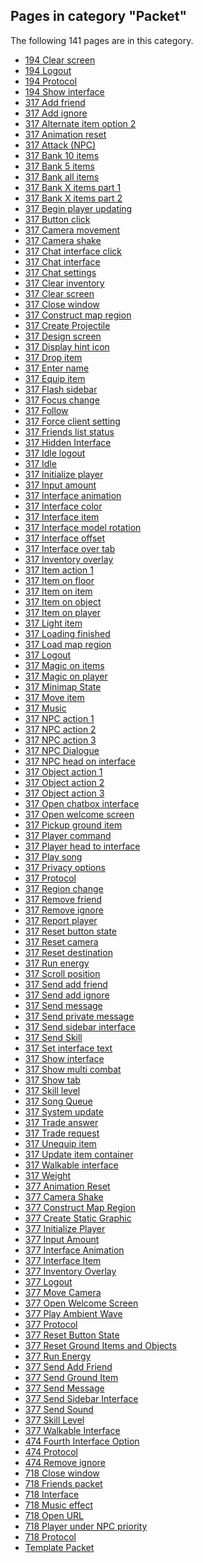 <!-- DO NOT EDIT BELOW THIS LINE, OR CHANGE THIS COMMENT, CODE AUTOMATICALLY GENERATED BY category.sh -->
== '''Pages in category "Packet"''' ==
The following 141 pages are in this category.
* [[194 Clear screen]]
* [[194 Logout]]
* [[194 Protocol]]
* [[194 Show interface]]
* [[317 Add friend]]
* [[317 Add ignore]]
* [[317 Alternate item option 2]]
* [[317 Animation reset]]
* [[317 Attack (NPC)]]
* [[317 Bank 10 items]]
* [[317 Bank 5 items]]
* [[317 Bank all items]]
* [[317 Bank X items part 1]]
* [[317 Bank X items part 2]]
* [[317 Begin player updating]]
* [[317 Button click]]
* [[317 Camera movement]]
* [[317 Camera shake]]
* [[317 Chat interface click]]
* [[317 Chat interface]]
* [[317 Chat settings]]
* [[317 Clear inventory]]
* [[317 Clear screen]]
* [[317 Close window]]
* [[317 Construct map region]]
* [[317 Create Projectile]]
* [[317 Design screen]]
* [[317 Display hint icon]]
* [[317 Drop item]]
* [[317 Enter name]]
* [[317 Equip item]]
* [[317 Flash sidebar]]
* [[317 Focus change]]
* [[317 Follow]]
* [[317 Force client setting]]
* [[317 Friends list status]]
* [[317 Hidden Interface]]
* [[317 Idle logout]]
* [[317 Idle]]
* [[317 Initialize player]]
* [[317 Input amount]]
* [[317 Interface animation]]
* [[317 Interface color]]
* [[317 Interface item]]
* [[317 Interface model rotation]]
* [[317 Interface offset]]
* [[317 Interface over tab]]
* [[317 Inventory overlay]]
* [[317 Item action 1]]
* [[317 Item on floor]]
* [[317 Item on item]]
* [[317 Item on object]]
* [[317 Item on player]]
* [[317 Light item]]
* [[317 Loading finished]]
* [[317 Load map region]]
* [[317 Logout]]
* [[317 Magic on items]]
* [[317 Magic on player]]
* [[317 Minimap State]]
* [[317 Move item]]
* [[317 Music]]
* [[317 NPC action 1]]
* [[317 NPC action 2]]
* [[317 NPC action 3]]
* [[317 NPC Dialogue]]
* [[317 NPC head on interface]]
* [[317 Object action 1]]
* [[317 Object action 2]]
* [[317 Object action 3]]
* [[317 Open chatbox interface]]
* [[317 Open welcome screen]]
* [[317 Pickup ground item]]
* [[317 Player command]]
* [[317 Player head to interface]]
* [[317 Play song]]
* [[317 Privacy options]]
* [[317 Protocol]]
* [[317 Region change]]
* [[317 Remove friend]]
* [[317 Remove ignore]]
* [[317 Report player]]
* [[317 Reset button state]]
* [[317 Reset camera]]
* [[317 Reset destination]]
* [[317 Run energy]]
* [[317 Scroll position]]
* [[317 Send add friend]]
* [[317 Send add ignore]]
* [[317 Send message]]
* [[317 Send private message]]
* [[317 Send sidebar interface]]
* [[317 Send Skill]]
* [[317 Set interface text]]
* [[317 Show interface]]
* [[317 Show multi combat]]
* [[317 Show tab]]
* [[317 Skill level]]
* [[317 Song Queue]]
* [[317 System update]]
* [[317 Trade answer]]
* [[317 Trade request]]
* [[317 Unequip item]]
* [[317 Update item container]]
* [[317 Walkable interface]]
* [[317 Weight]]
* [[377 Animation Reset]]
* [[377 Camera Shake]]
* [[377 Construct Map Region]]
* [[377 Create Static Graphic]]
* [[377 Initialize Player]]
* [[377 Input Amount]]
* [[377 Interface Animation]]
* [[377 Interface Item]]
* [[377 Inventory Overlay]]
* [[377 Logout]]
* [[377 Move Camera]]
* [[377 Open Welcome Screen]]
* [[377 Play Ambient Wave]]
* [[377 Protocol]]
* [[377 Reset Button State]]
* [[377 Reset Ground Items and Objects]]
* [[377 Run Energy]]
* [[377 Send Add Friend]]
* [[377 Send Ground Item]]
* [[377 Send Message]]
* [[377 Send Sidebar Interface]]
* [[377 Send Sound]]
* [[377 Skill Level]]
* [[377 Walkable Interface]]
* [[474 Fourth Interface Option]]
* [[474 Protocol]]
* [[474 Remove ignore]]
* [[718 Close window]]
* [[718 Friends packet]]
* [[718 Interface]]
* [[718 Music effect]]
* [[718 Open URL]]
* [[718 Player under NPC priority]]
* [[718 Protocol]]
* [[Template Packet]]
